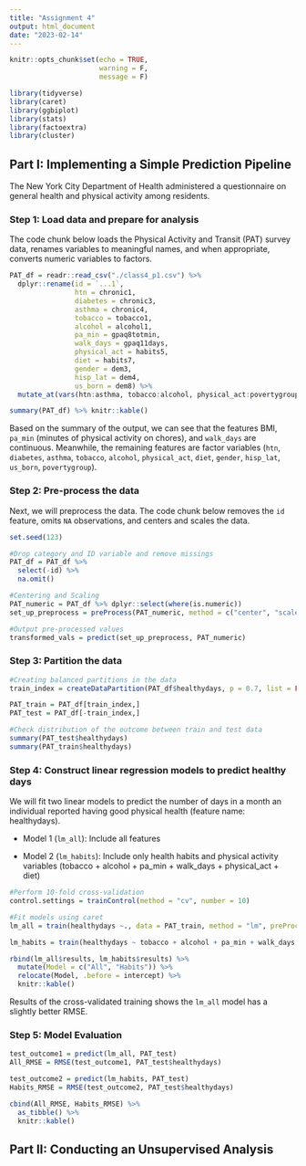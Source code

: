 ```yaml
---
title: "Assignment 4"
output: html_document
date: "2023-02-14"
---
```


```r
knitr::opts_chunk$set(echo = TRUE, 
                      warning = F,
                      message = F)

library(tidyverse)
library(caret)
library(ggbiplot)
library(stats)
library(factoextra)
library(cluster)
```

## Part I: Implementing a Simple Prediction Pipeline

The New York City Department of Health administered a questionnaire on general health and physical activity among residents. 

### Step 1: Load data and prepare for analysis

The code chunk below loads the Physical Activity and Transit (PAT) survey data, renames variables to meaningful names, and when appropriate, converts numeric variables to factors.

```r
PAT_df = readr::read_csv("./class4_p1.csv") %>% 
  dplyr::rename(id = `...1`,
                htn = chronic1,
                diabetes = chronic3,
                asthma = chronic4,
                tobacco = tobacco1,
                alcohol = alcohol1,
                pa_min = gpaq8totmin,
                walk_days = gpaq11days,
                physical_act = habits5,
                diet = habits7,
                gender = dem3,
                hisp_lat = dem4,
                us_born = dem8) %>% 
  mutate_at(vars(htn:asthma, tobacco:alcohol, physical_act:povertygroup), ~ as.factor(.)) 

summary(PAT_df) %>% knitr::kable()
```

Based on the summary of the output, we can see that the features BMI, `pa_min` (minutes of physical activity on chores), and `walk_days` are continuous. Meanwhile, the remaining features are factor variables (`htn`, `diabetes`, `asthma`, `tobacco`, `alcohol`, `physical_act`, `diet`, `gender`, `hisp_lat`, `us_born`, `povertygroup`).

### Step 2: Pre-process the data

Next, we will preprocess the data. The code chunk below removes the `id` feature, omits `NA` observations, and centers and scales the data.

```r
set.seed(123)

#Drop category and ID variable and remove missings
PAT_df = PAT_df %>% 
  select(-id) %>% 
  na.omit()

#Centering and Scaling
PAT_numeric = PAT_df %>% dplyr::select(where(is.numeric))
set_up_preprocess = preProcess(PAT_numeric, method = c("center", "scale"))

#Output pre-processed values
transformed_vals = predict(set_up_preprocess, PAT_numeric)
```


### Step 3: Partition the data

```r
#Creating balanced partitions in the data
train_index = createDataPartition(PAT_df$healthydays, p = 0.7, list = FALSE)

PAT_train = PAT_df[train_index,]
PAT_test = PAT_df[-train_index,]

#Check distribution of the outcome between train and test data
summary(PAT_test$healthydays)
summary(PAT_train$healthydays)
```

### Step 4: Construct linear regression models to predict healthy days

We will fit two linear models to predict the number of days in a month an individual reported having good physical health (feature name: healthydays).

- Model 1 (`lm_all`): Include all features

- Model 2 (`lm_habits`): Include only health habits and physical activity variables (tobacco + alcohol + pa_min + walk_days + physical_act + diet)


```r
#Perform 10-fold cross-validation
control.settings = trainControl(method = "cv", number = 10)

#Fit models using caret
lm_all = train(healthydays ~., data = PAT_train, method = "lm", preProc = c("center", "scale"), trControl = control.settings)

lm_habits = train(healthydays ~ tobacco + alcohol + pa_min + walk_days + physical_act + diet, data = PAT_train, method = "lm", preProc = c("center", "scale"), trControl = control.settings)

rbind(lm_all$results, lm_habits$results) %>% 
  mutate(Model = c("All", "Habits")) %>% 
  relocate(Model, .before = intercept) %>% 
  knitr::kable()
```

Results of the cross-validated training shows the `lm_all` model has a slightly better RMSE.

### Step 5: Model Evaluation

```r
test_outcome1 = predict(lm_all, PAT_test)
All_RMSE = RMSE(test_outcome1, PAT_test$healthydays)

test_outcome2 = predict(lm_habits, PAT_test)
Habits_RMSE = RMSE(test_outcome2, PAT_test$healthydays)

cbind(All_RMSE, Habits_RMSE) %>% 
  as_tibble() %>% 
  knitr::kable()
```


## Part II: Conducting an Unsupervised Analysis

